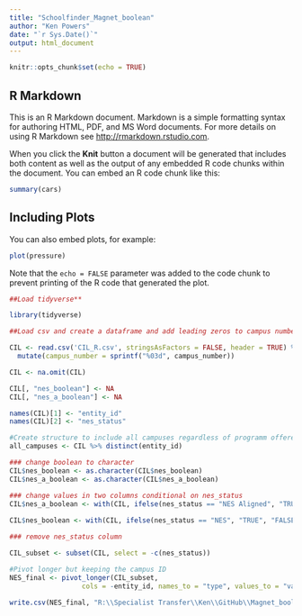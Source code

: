 ```yaml
---
title: "Schoolfinder_Magnet_boolean"
author: "Ken Powers"
date: "`r Sys.Date()`"
output: html_document
---
```


```r
knitr::opts_chunk$set(echo = TRUE)
```

## R Markdown

This is an R Markdown document. Markdown is a simple formatting syntax for authoring HTML, PDF, and MS Word documents. For more details on using R Markdown see <http://rmarkdown.rstudio.com>.

When you click the **Knit** button a document will be generated that includes both content as well as the output of any embedded R code chunks within the document. You can embed an R code chunk like this:

```r
summary(cars)
```

## Including Plots

You can also embed plots, for example:

```r
plot(pressure)
```

Note that the `echo = FALSE` parameter was added to the code chunk to prevent printing of the R code that generated the plot.



```r

##Load tidyverse**

library(tidyverse)

##Load csv and create a dataframe and add leading zeros to campus number

CIL <- read.csv('CIL_R.csv', stringsAsFactors = FALSE, header = TRUE) %>%
  mutate(campus_number = sprintf("%03d", campus_number))

CIL <- na.omit(CIL)

CIL[, "nes_boolean"] <- NA
CIL[, "nes_a_boolean"] <- NA

names(CIL)[1] <- "entity_id"
names(CIL)[2] <- "nes_status"

#Create structure to include all campuses regardless of programm offered
all_campuses <- CIL %>% distinct(entity_id)

### change boolean to character
CIL$nes_boolean <- as.character(CIL$nes_boolean)
CIL$nes_a_boolean <- as.character(CIL$nes_a_boolean)

### change values in two columns conditional on nes_status
CIL$nes_a_boolean <- with(CIL, ifelse(nes_status == "NES Aligned", "TRUE", "FALSE"))
  
CIL$nes_boolean <- with(CIL, ifelse(nes_status == "NES", "TRUE", "FALSE"))

### remove nes_status column

CIL_subset <- subset(CIL, select = -c(nes_status))

#Pivot longer but keeping the campus ID
NES_final <- pivot_longer(CIL_subset, 
                  cols = -entity_id, names_to = "type", values_to = "value" )

write.csv(NES_final, "R:\\Specialist Transfer\\Ken\\GitHub\\Magnet_boolean\\NES_final.csv", row.names = FALSE)

```